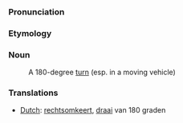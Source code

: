 ===Pronunciation===

===Etymology===

===Noun===
:A 180-degree [[turn]] (esp. in a moving vehicle)

===Translations===
*[[Dutch]]: [[rechtsomkeert]], [[draai]] van 180 graden